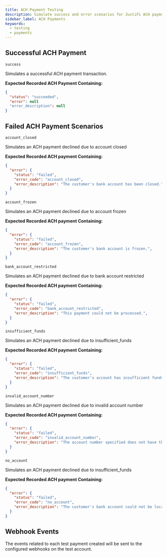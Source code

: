 ```yaml
---
title: ACH Payment Testing
description: Simulate success and error scenarios for JustiFi ACH payments
sidebar_label: ACH Payments
keywords:
  - testing
  - payments
---
```


## Successful ACH Payment

`success`

Simulates a successful ACH payment transaction.

**Expected Recorded ACH Payment Containing:**

```json
{
  "status": "succeeded",
  "error": null
  "error_description": null
}
```

## Failed ACH Payment Scenarios

`account_closed`

Simulates an ACH payment declined due to account closed

**Expected Recorded ACH payment Containing:**

```json
{
  "error": {
    "status": "failed",
    "error_code": "account_closed",
    "error_description": "The customer's bank account has been closed.",
  }
}
```

`account_frozen`

Simulates an ACH payment declined due to account frozen

**Expected Recorded ACH payment Containing:**

```json
{
  "error": {
    "status": "failed",
    "error_code": "account_frozen",
    "error_description": "The customer's bank account is frozen.",
  }
}
```

`bank_account_restricted`

Simulates an ACH payment declined due to bank account restricted 

**Expected Recorded ACH payment Containing:**

```json
{
  "error": {
    "status": "failed",
    "error_code": "bank_account_restricted",
    "error_description": "This payment could not be processed.",
  }
}
```

`insufficient_funds`

Simulates an ACH payment declined due to insufficient_funds 

**Expected Recorded ACH payment Containing:**

```json
{
  "error": {
    "status": "failed",
    "error_code": "insufficient_funds",
    "error_description": "The customer's account has insufficient funds to cover this payment.",
  }
}
```

`invalid_account_number`

Simulates an ACH payment declined due to invalid account number

**Expected Recorded ACH payment Containing:**

```json
{
  "error": {
    "status": "failed",
    "error_code": "invalid_account_number",
    "error_description": "The account number specified does not have the correct number structure.",
  }
}
```

`no_account`

Simulates an ACH payment declined due to insufficient_funds 

**Expected Recorded ACH payment Containing:**

```json
{
  "error": {
    "status": "failed",
    "error_code": "no_account",
    "error_description": "The customer's bank account could not be located.",
  }
}
```

## Webhook Events

The events related to each test payment created will be sent to the configured webhooks on the test account.
